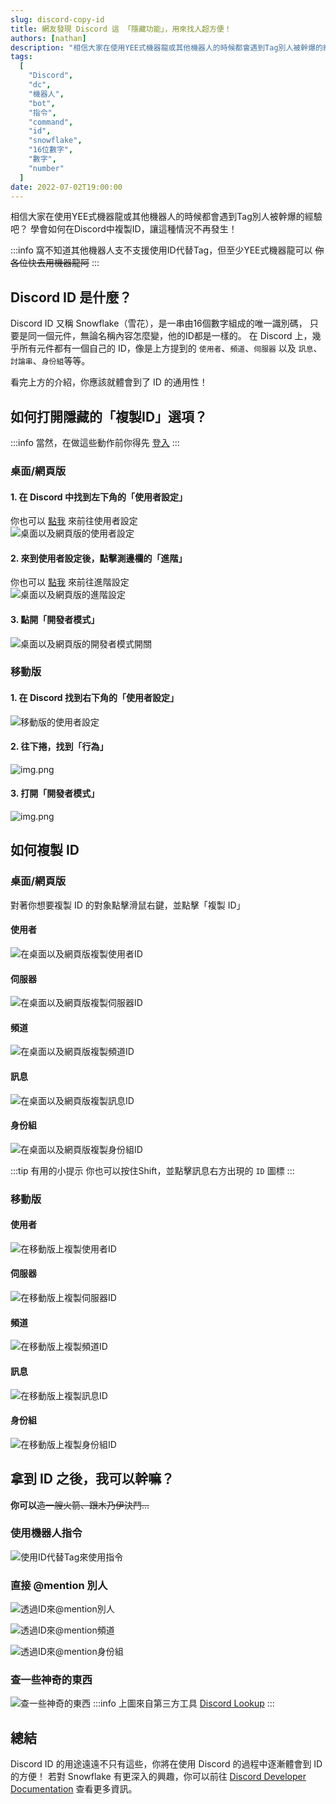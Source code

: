 ```yaml
---
slug: discord-copy-id
title: 網友發現 Discord 這 「隱藏功能」，用來找人超方便！
authors: [nathan]
description: "相信大家在使用YEE式機器龍或其他機器人的時候都會遇到Tag別人被幹爆的經驗吧？學會如何在Discord中複製ID，讓這種情況不再發生！"
tags:
  [
    "Discord",
    "dc",
    "機器人",
    "bot",
    "指令",
    "command",
    "id",
    "snowflake",
    "16位數字",
    "數字",
    "number"
  ]
date: 2022-07-02T19:00:00
---
```



相信大家在使用YEE式機器龍或其他機器人的時候都會遇到Tag別人被幹爆的經驗吧？
學會如何在Discord中複製ID，讓這種情況不再發生！

:::info
窩不知道其他機器人支不支援使用ID代替Tag，但至少YEE式機器龍可以
~~你各位快去用機器龍阿~~
:::

<TOCInline toc={toc} />

## Discord ID 是什麼？

Discord ID 又稱 Snowflake（雪花），是一串由16個數字組成的唯一識別碼，
只要是同一個元件，無論名稱內容怎麼變，他的ID都是一樣的。
在 Discord 上，幾乎所有元件都有一個自己的 ID，像是上方提到的 `使用者`、`頻道`、`伺服器` 以及 `訊息`、`討論串`、`身份組`等等。

看完上方的介紹，你應該就體會到了 ID 的通用性！

<Adsense />

## 如何打開隱藏的「複製ID」選項？

:::info
當然，在做這些動作前你得先 [登入](discord://-/login)
:::

### 桌面/網頁版

#### 1. 在 Discord 中找到左下角的「使用者設定」

你也可以 [點我](discord://-/settings/account) 來前往使用者設定 <br/>
![桌面以及網頁版的使用者設定](/img/discord-copy-id/user-settings-on-desktop.png)

#### 2. 來到使用者設定後，點擊測邊欄的「進階」
你也可以 [點我](discord://-/settings/advanced) 來前往進階設定 <br/>
![桌面以及網頁版的進階設定](/img/discord-copy-id/advanced-settings-on-desktop.png)

#### 3. 點開「開發者模式」

![桌面以及網頁版的開發者模式開關](/img/discord-copy-id/developer-mode-on-desktop.png)

### 移動版

#### 1. 在 Discord 找到右下角的「使用者設定」

![移動版的使用者設定](/img/discord-copy-id/user-settings-on-mobile.png)

#### 2. 往下捲，找到「行為」

![img.png](/img/discord-copy-id/advanced-settings-on-mobile.png)

#### 3. 打開「開發者模式」

![img.png](/img/discord-copy-id/developer-mode-on-mobile.png)

<Adsense />

## 如何複製 ID

### 桌面/網頁版

對著你想要複製 ID 的對象點擊滑鼠右鍵，並點擊「複製 ID」

#### 使用者

![在桌面以及網頁版複製使用者ID](/img/discord-copy-id/copy-user-id-on-desktop.png)

#### 伺服器

![在桌面以及網頁版複製伺服器ID](/img/discord-copy-id/copy-guild-id-on-desktop.png)

#### 頻道

![在桌面以及網頁版複製頻道ID](/img/discord-copy-id/copy-channel-id-on-desktop.png)

#### 訊息

![在桌面以及網頁版複製訊息ID](/img/discord-copy-id/copy-message-id-on-desktop.png)

#### 身份組

![在桌面以及網頁版複製身份組ID](/img/discord-copy-id/copy-role-id-on-desktop.png)

:::tip 有用的小提示
你也可以按住Shift，並點擊訊息右方出現的 `ID` 圖標
:::

### 移動版

#### 使用者

![在移動版上複製使用者ID](/img/discord-copy-id/copy-user-id-on-mobile.png)

#### 伺服器

![在移動版上複製伺服器ID](/img/discord-copy-id/copy-guild-id-on-mobile.png)

#### 頻道

![在移動版上複製頻道ID](/img/discord-copy-id/copy-channel-id-on-mobile.png)

#### 訊息

![在移動版上複製訊息ID](/img/discord-copy-id/copy-message-id-on-mobile.png)

#### 身份組

![在移動版上複製身份組ID](/img/discord-copy-id/copy-role-id-on-mobile.png)

## 拿到 ID 之後，我可以幹嘛？

**你可以**~~造一艘火箭、跟木乃伊決鬥...~~

### 使用機器人指令

![使用ID代替Tag來使用指令](/img/discord-copy-id/use-bot-commands.png)

### 直接 @mention 別人

![透過ID來@mention別人](/img/discord-copy-id/mention-people-with-id.gif)

![透過ID來@mention頻道](/img/discord-copy-id/mention-channel-with-id.gif)

![透過ID來@mention身份組](/img/discord-copy-id/mention-role-with-id.gif)

### 查一些神奇的東西

![查一些神奇的東西](/img/discord-copy-id/lookup-something.gif)
:::info
上圖來自第三方工具 [Discord Lookup](https://discord.id)
:::

<AdSense />

## 總結
Discord ID 的用途遠遠不只有這些，你將在使用 Discord 的過程中逐漸體會到 ID 的方便！
若對 Snowflake 有更深入的興趣，你可以前往 [Discord Developer Documentation](https://discord.com/developers/docs) 查看更多資訊。